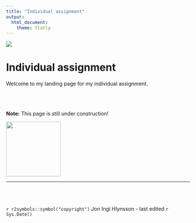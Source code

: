 ```yaml
---
title: "Individual assignment"
output: 
  html_document:
    theme: flatly
---
```



![](images/Banner.jpg)

# **Individual assignment**

Welcome to my landing page for my individual assignment. 

<br><br><br>
**Note:** This page is still under construction! 




![](images/ProjectHlynsson.jpg){width=150px align="right"}

<hr>


<br><br><br>
`r r2symbols::symbol("copyright")` Jon Ingi Hlynsson - last edited `r Sys.Date()`
